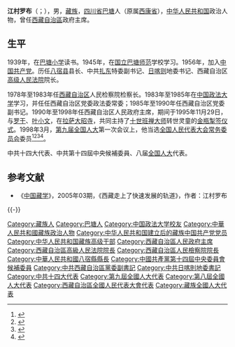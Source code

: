 {{not|罗布江村}}

'''江村罗布'''（{{bo|z='''རྒྱལ་མཚན་ནོར་བུ་'''|w=rgyal mtshan nor bu|p=Gyaincain Norbu}}；{{bd|1932年|6月|catIdx=Jiang,江}}），男，[[藏族|藏族]]，[[四川省|四川省]][[巴塘|巴塘]]人（原属[[西康省|西康省]]），[[中华人民共和国|中华人民共和国]]政治人物，曾任[[西藏自治區|西藏自治區]]政府主席。

== 生平 ==
1939年，在[[巴塘小学|巴塘小学]]读书。1945年，在[[国立巴塘师范|国立巴塘师范]]学校学习。1956年，加入[[中国共产党|中国共产党]]。历任[[八宿县|八宿县]]县长、中共[[扎东|扎东]]特委副书记、[[日喀則地區|日喀则]]地委书记、西藏自治区[[高级人民法院|高级人民法院]]院长。

1978年至1983年任[[西藏自治区|西藏自治区]]人民检察院检察长。1983年至1985年在[[中国政法大学|中国政法大学]]学习，并任任西藏自治区党委政法委常委；1985年至1990年任西藏自治区党委副书记。1990年至1998年任西藏自治区人民政府主席，期间于1995年11月29日，与[[罗干|罗干]]、[[叶小文|叶小文]]，在[[拉萨|拉萨]][[大昭寺|大昭寺]]，共同主持了[[十世班禅|十世班禅大师]]转世灵童的[[金瓶掣签|金瓶掣签仪式]]。1998年3月，[[第九届全国人民代表大会|第九届全国人大]]第一次会议上，他当选[[全国人民代表大会常务委员会|全国人民代表大会常务委员会]]委员<ref>{{Cite book|title=新中国50年 中|last=韩泰华主编|publisher=北京：[[红旗出版社|红旗出版社]]|year=1999.11|isbn=7-5051-0423-3|pages=897}}</ref><ref>{{Cite book|title=第九届全国人民代表大会及其常务委员会会议大事记 1998．3-2003．2|last=全国人大常委会办公厅秘书一局编|publisher=北京：[[中国民主法制出版社|中国民主法制出版社]]|year=2004.01|isbn=7-80078-793-1|pages=405}}</ref><ref>{{Cite book|title=中华人民共和国年鉴 1998 总第18期|last=中华人民共和国年鉴编辑部编辑|publisher=[[中国年鉴社|中国年鉴社]]|year=1999.01|isbn=7-80056-903-9|pages=41}}</ref><ref>{{Cite book|title=中华人民共和国通鉴|last=龙德，蔡翔主编|publisher=沈阳：[[辽宁人民出版社|辽宁人民出版社]]|year=2000.12|isbn=7-205-04473-1|pages=1832}}</ref>。

中共十四大代表、中共第十四屆中央候補委員、八届[[全国人大|全国人大]]代表。

== 参考文献 ==
{{reflist}}
*《[[中国藏学|中国藏学]]》，2005年03期，《西藏走上了快速发展的轨道》，作者：江村罗布

{{-}}
{{start box}}
{{s-gov|prc}}
{{s-before|[[多吉才让|多吉才让]]}}
{{s-title|[[西藏自治区人民政府主席|西藏自治区人民政府主席]]|1990年—1998年}} 
{{s-after|[[列确|列确]]}}
{{end box}}

{{中华人民共和国西藏自治区正职领导人}}

{{Authority control}}
{{DEFAULTSORT:Gyaincain Norbu}}
[[Category:藏族人|Category:藏族人]]
[[Category:巴塘人|Category:巴塘人]]
[[Category:中国政法大学校友|Category:中国政法大学校友]]
[[Category:中華人民共和國藏族政治人物|Category:中華人民共和國藏族政治人物]]
[[Category:中华人民共和国建立后的藏族中国共产党党员|Category:中华人民共和国建立后的藏族中国共产党党员]]
[[Category:中华人民共和国藏族高级干部|Category:中华人民共和国藏族高级干部]]
[[Category:西藏自治區人民政府主席|Category:西藏自治區人民政府主席]]
[[Category:西藏自治區高級人民法院院長|Category:西藏自治區高級人民法院院長]]
[[Category:西藏自治區人民檢察院院長|Category:西藏自治區人民檢察院院長]]
[[Category:中華人民共和國八宿縣縣長|Category:中華人民共和國八宿縣縣長]]
[[Category:中國共產黨第十四屆中央委員會候補委員|Category:中國共產黨第十四屆中央委員會候補委員]]
[[Category:中共西藏自治區黨委副書記|Category:中共西藏自治區黨委副書記]]
[[Category:中共日喀則地委書記|Category:中共日喀則地委書記]]
[[Category:中共十四大代表|Category:中共十四大代表]]
[[Category:第九屆全國人大代表|Category:第九屆全國人大代表]]
[[Category:第八屆全國人大代表|Category:第八屆全國人大代表]]
[[Category:西藏自治區全國人民代表大會代表|Category:西藏自治區全國人民代表大會代表]]
[[Category:藏族全國人大代表|Category:藏族全國人大代表]]